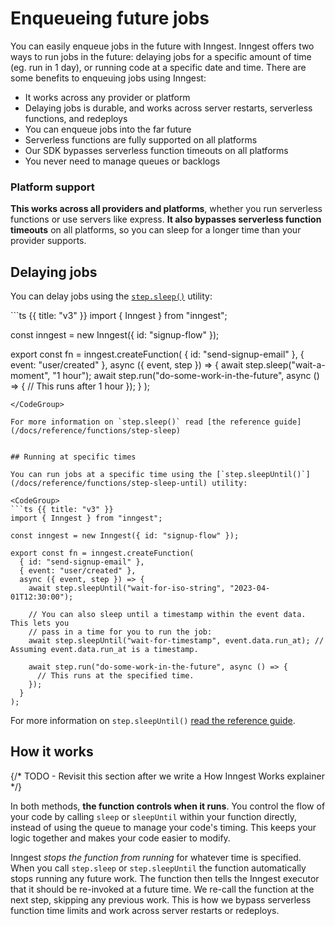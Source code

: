 # Enqueueing future jobs

You can easily enqueue jobs in the future with Inngest. Inngest offers two ways to run jobs in the future: delaying jobs for a specific amount of time (eg. run in 1 day), or running code at a specific date and time. There are some benefits to enqueuing jobs using Inngest:

- It works across any provider or platform
- Delaying jobs is durable, and works across server restarts, serverless functions, and redeploys
- You can enqueue jobs into the far future
- Serverless functions are fully supported on all platforms
- Our SDK bypasses serverless function timeouts on all platforms
- You never need to manage queues or backlogs

### Platform support

**This works across all providers and platforms**, whether you run serverless functions or use servers like express.  **It also bypasses serverless function timeouts** on all platforms, so you can sleep for a longer time than your provider supports.

## Delaying jobs

You can delay jobs using the [`step.sleep()`](/docs/reference/functions/step-sleep) utility:

<CodeGroup>
```ts {{ title: "v3" }}
import { Inngest } from "inngest";

const inngest = new Inngest({ id: "signup-flow" });

export const fn = inngest.createFunction(
  { id: "send-signup-email" },
  { event: "user/created" },
  async ({ event, step }) => {
    await step.sleep("wait-a-moment", "1 hour");
    await step.run("do-some-work-in-the-future", async () => {
      // This runs after 1 hour
    });
  }
);
```
</CodeGroup>

For more information on `step.sleep()` read [the reference guide](/docs/reference/functions/step-sleep)


## Running at specific times

You can run jobs at a specific time using the [`step.sleepUntil()`](/docs/reference/functions/step-sleep-until) utility:

<CodeGroup>
```ts {{ title: "v3" }}
import { Inngest } from "inngest";

const inngest = new Inngest({ id: "signup-flow" });

export const fn = inngest.createFunction(
  { id: "send-signup-email" },
  { event: "user/created" },
  async ({ event, step }) => {
    await step.sleepUntil("wait-for-iso-string", "2023-04-01T12:30:00");

    // You can also sleep until a timestamp within the event data.  This lets you
    // pass in a time for you to run the job:
    await step.sleepUntil("wait-for-timestamp", event.data.run_at); // Assuming event.data.run_at is a timestamp.

    await step.run("do-some-work-in-the-future", async () => {
      // This runs at the specified time.
    });
  }
);
```
</CodeGroup>

For more information on `step.sleepUntil()` [read the reference guide](/docs/reference/functions/step-sleep-until).

## How it works

{/* TODO - Revisit this section after we write a How Inngest Works explainer */}

In both methods, **the function controls when it runs**.  You control the flow of your code by calling `sleep` or `sleepUntil` within your function directly,
instead of using the queue to manage your code's timing.  This keeps your logic together and makes your code easier to modify.

Inngest *stops the function from running* for whatever time is specified.  When you call `step.sleep` or `step.sleepUntil` the function automatically stops running any future work. The function then tells the Inngest executor that it should be re-invoked at a future time.  We re-call the function at the next step, skipping any previous work.  This is how we bypass serverless function time limits and work across server restarts or redeploys.
